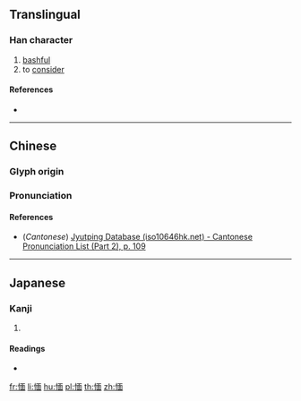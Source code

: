 ==Translingual==

===Han character===
{{Han char|rn=61|rad=心|as=09|sn=12|four=91060|canj=PMWL|ids=⿰忄面}}

# [[bashful]]
# to [[consider]]

====References====
* {{Han ref|kx=0394.260|dkj=10925|dj=0731.020|hdz=42327.030|uh=6110|ud=24848|bh=D94D|bd=55629}}

----

==Chinese==
{{zh-forms}}

===Glyph origin===
{{Han etym}}

===Pronunciation===
{{zh-pron
|m=miǎn
|c=min5
|h=pfs=mén
|mc=y
|oc=y
|ma=
|cat=a,v
}}

====References====
* (''Cantonese'') [http://www.iso10646hk.net/jp/document/download.jsp Jyutping Database (iso10646hk.net) - Cantonese Pronunciation List (Part 2), p. 109]

----

==Japanese==

===Kanji===
{{ja-kanji|grade=|rs=心09}}

# {{defn|lang=ja|sort=心09}}

====Readings====
* {{ja-readings|on=[[べん]] (ben), [[めん]] (men)|kun=[[つとめる]] (tsutomeru)}}

[[fr:愐]]
[[li:愐]]
[[hu:愐]]
[[pl:愐]]
[[th:愐]]
[[zh:愐]]